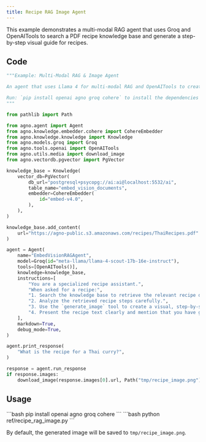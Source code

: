 ```yaml
---
title: Recipe RAG Image Agent
---
```


This example demonstrates a multi-modal RAG agent that uses Groq and OpenAITools to search a PDF recipe knowledge base and generate a step-by-step visual guide for recipes.

## Code

```python ref/recipe_rag_image.py
"""Example: Multi-Modal RAG & Image Agent

An agent that uses Llama 4 for multi-modal RAG and OpenAITools to create a visual, step-by-step image manual for a recipe.

Run: `pip install openai agno groq cohere` to install the dependencies
"""

from pathlib import Path

from agno.agent import Agent
from agno.knowledge.embedder.cohere import CohereEmbedder
from agno.knowledge.knowledge import Knowledge
from agno.models.groq import Groq
from agno.tools.openai import OpenAITools
from agno.utils.media import download_image
from agno.vectordb.pgvector import PgVector

knowledge_base = Knowledge(
    vector_db=PgVector(
        db_url="postgresql+psycopg://ai:ai@localhost:5532/ai",
        table_name="embed_vision_documents",
        embedder=CohereEmbedder(
            id="embed-v4.0",
        ),
    ),
)

knowledge_base.add_content(
    url="https://agno-public.s3.amazonaws.com/recipes/ThaiRecipes.pdf"
)

agent = Agent(
    name="EmbedVisionRAGAgent",
    model=Groq(id="meta-llama/llama-4-scout-17b-16e-instruct"),
    tools=[OpenAITools()],
    knowledge=knowledge_base,
    instructions=[
        "You are a specialized recipe assistant.",
        "When asked for a recipe:",
        "1. Search the knowledge base to retrieve the relevant recipe details.",
        "2. Analyze the retrieved recipe steps carefully.",
        "3. Use the `generate_image` tool to create a visual, step-by-step image manual for the recipe.",
        "4. Present the recipe text clearly and mention that you have generated an accompanying image manual. Add instructions while generating the image.",
    ],
    markdown=True,
    debug_mode=True,
)

agent.print_response(
    "What is the recipe for a Thai curry?",
)

response = agent.run_response
if response.images:
    download_image(response.images[0].url, Path("tmp/recipe_image.png"))
```

## Usage

<Steps>
  <Step title="Install dependencies">
    ```bash
    pip install openai agno groq cohere
    ```
  </Step>

  <Step title="Run the example">
    ```bash
    python ref/recipe_rag_image.py
    ```
  </Step>
</Steps>

By default, the generated image will be saved to `tmp/recipe_image.png`.
